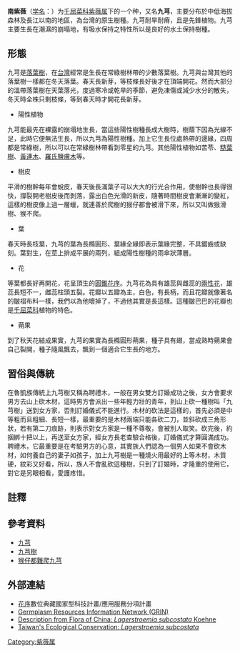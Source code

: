 {{Speciesbox
| image = Lagerstroemia_subcostata.jpg
| genus = Lagerstroemia
| species = subcostata
| authority = [[Koehne|Koehne]], 1883
| synonyms ={{taxon list
 |*''Lagerstroemia subcostata'' var. ''hirtella'' |Koehne
 |*''Lagerstroemia unguiculosa'' |Koehne.
 }}
|synonyms_ref = <ref>{{cite web|url=http://www.theplantlist.org/tpl/record/tro-19200802|title=The Plant List: A Working List of all Plant Species|accessdate=2016-06-26|archive-date=2018-10-03|archive-url=https://web.archive.org/web/20181003211019/http://www.theplantlist.org/tpl/record/tro-19200802|dead-url=no}}</ref>
}}

'''南紫薇'''（[[学名|学名]]：{{lang|la|''Lagerstroemia subcostata''}}）为[[千屈菜科|千屈菜科]][[紫薇属|紫薇属]]下的一个种，又名'''九芎'''，主要分布於中低海拔森林及長江以南的地區，為台灣的原生樹種。九芎耐旱耐瘠，且是先鋒植物。九芎主要生長在潮濕的崩塌地，有吸水保持之特性所以是良好的水土保持樹種。

==形態==
九芎是[[落葉樹|落葉樹]]，在[[台灣|台灣]]經常是生長在常綠樹林帶的少數落葉樹。九芎與台灣其他的落葉樹一樣都在冬天落葉。春天長新芽，等枝條長好後才在頂端開花。然而大部分的溫帶落葉樹在天葉落光，度過寒冷或乾旱的季節，避免凍傷或減少水分的散失，冬天時全株只剩枝條，等到春天時才開花長新芽。

*陽性植物
九芎能最先在裸露的崩塌地生長，當這些陽性樹種長成大樹時，樹蔭下因為光線不足，此時它便無法生長，所以九芎為陽性樹種。加上它生長位處熱帶的邊緣，四周都是常綠樹，所以可以在常綠樹林帶看到零星的九芎。其他陽性植物如苦苓、[[糙葉樹|糙葉樹]]、[[黃連木|黃連木]]、[[羅氏鹽膚木|羅氏鹽膚木]]等。

*樹皮
平滑的樹幹每年會蛻皮，春天後長滿葉子可以大大的行光合作用，使樹幹也長得很快，撐裂開老樹皮後而剝落，露出白色光滑的新皮，隨著時間樹皮會漸漸的變紅，這樣的樹皮像上過一層蠟，就連善於爬樹的猴仔都會被滑下來，所以又叫做猴滑樹、猴不爬。

*葉
春天時長枝葉，九芎的葉為長橢圓形、葉緣全緣即表示葉緣完整，不具鋸齒或缺刻。葉對生，在莖上排成平展的兩列，組成陽性樹種的雨傘狀薄層。

*花
等葉都長好再開花，花呈頂生的[[圓錐花序|圓錐花序]]。九芎花為具有雄蕊與雌蕊的[[兩性花|兩性花]]，雄蕊長短不一，雌蕊柱頭五裂。花瓣以五瓣為主，白色，有長柄，而且花瓣就像著名的皺褶布料一樣，我們以為他壞掉了，不過他其實是長這樣。這種皺巴巴的花瓣也是[[千屈菜科|千屈菜科]]植物的特色。

*蒴果
到了秋天花結成果實，九芎的果實為長橢圓形蒴果，種子具有翅，當成熟時蒴果會自己裂開，種子隨風飄去，飄到一個適合它生長的地方。

==習俗與傳統==
在魯凱族傳統上九芎樹又稱為聘禮木，一般在男女雙方訂婚成功之後，女方會要求男方去山上砍木材，這時男方會派出一些年輕力壯的青年，到山上砍一種樹叫「九芎樹」送到女方家，否則訂婚儀式不能進行。木材的砍法是這樣的，首先必須是中等粗而且粗細、長短一樣，最重要的是木材兩端只能各砍二刀，並斜砍成三角形狀，若有第二刀痕跡，則表示對女方家是一種不尊敬，會被別人取笑。砍完後，約捆綁十把以上，再送至女方家，經女方長老查驗合格後，訂婚儀式才算圓滿成功。聘禮木，它最重要是在考驗男方的心意，其實族人們認為一個男人如果不會砍木材，如何養自己的妻子如孩子，加上九芎樹是一種燒火用最好的上等木材，木質硬，紋彩又好看，所以，族人不會亂砍這種樹，只到了訂婚時，才隆重的使用它，對它是另眼相看，愛護疼惜。

==註釋==
{{reflist}}
==參考資料==
{{commons category|Lagerstroemia subcostata}}
*[https://web.archive.org/web/20150107113608/http://recreation.forest.gov.tw/lib/lib_3_4_1.aspx?bio_id=38 九芎]
*[https://web.archive.org/web/20150612235028/http://www.pabp.gov.tw/AreaBus/libA/a01073/a0107306.asp 九芎樹]
*[https://web.archive.org/web/20150107113642/http://recreation.forest.gov.tw/RA/RA_2_1_1.aspx?Story_ID=0800001003 猴仔都難爬九芎]

==外部連結==
*[http://taiwanplants.ndap.org.tw/flower06.htm 花序]{{Wayback|url=http://taiwanplants.ndap.org.tw/flower06.htm |date=20150603035649 }}數位典藏國家型科技計畫/應用服務分項計畫
*[http://www.ars-grin.gov/cgi-bin/npgs/html/taxon.pl?21400 Germplasm Resources Information Network (GRIN)]{{Wayback|url=http://www.ars-grin.gov/cgi-bin/npgs/html/taxon.pl?21400 |date=20090508205412 }} 
*[http://www.efloras.org/florataxon.aspx?flora_id=3&taxon_id=200014650 Description from Flora of China: ''Lagerstroemia subcostata'' Koehne]{{Wayback|url=http://www.efloras.org/florataxon.aspx?flora_id=3&taxon_id=200014650 |date=20070930043714 }}
*[https://web.archive.org/web/20070929130552/http://www.gio.gov.tw/info/ecology/English/plant_e/LowPlant_e/LowPlant08_e.htm Taiwan's Ecological Conservation: ''Lagerstroemia subcostata'']
{{Taxonbar|from=Q1028577}}

{{DEFAULTSORT:Lagerstroemia subcostata}}
[[Category:紫薇属|Category:紫薇属]]